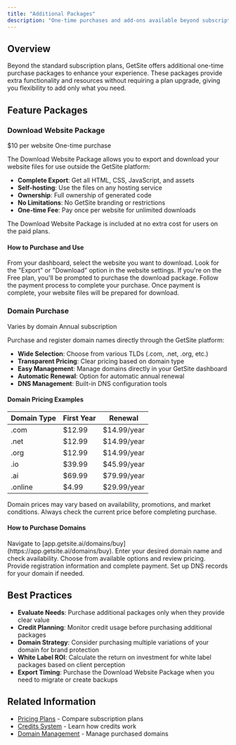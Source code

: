 ```yaml
---
title: "Additional Packages"
description: "One-time purchases and add-ons available beyond subscription plans"
---
```


## Overview

Beyond the standard subscription plans, GetSite offers additional one-time purchase packages to enhance your experience. These packages provide extra functionality and resources without requiring a plan upgrade, giving you flexibility to add only what you need.

## Feature Packages

### Download Website Package

<CardGroup cols={2}>
  <Card title="Price" icon="money-bill-wave">
    $10 per website
  </Card>
  <Card title="Type" icon="shopping-bag">
    One-time purchase
  </Card>
</CardGroup>

The Download Website Package allows you to export and download your website files for use outside the GetSite platform:

- **Complete Export**: Get all HTML, CSS, JavaScript, and assets
- **Self-hosting**: Use the files on any hosting service
- **Ownership**: Full ownership of generated code
- **No Limitations**: No GetSite branding or restrictions
- **One-time Fee**: Pay once per website for unlimited downloads

<Card title="Developer & Agency Plans" icon="info-circle" color="#7b5dd6">
  The Download Website Package is included at no extra cost for users on the
  paid plans.
</Card>

#### How to Purchase and Use

<Steps>
  <Step title="Access Your Website">
    From your dashboard, select the website you want to download.
  </Step>
  <Step title="Click Export Option">
    Look for the "Export" or "Download" option in the website settings.
  </Step>
  <Step title="Purchase Package">
    If you're on the Free plan, you'll be prompted to purchase the download
    package.
  </Step>
  <Step title="Complete Payment">
    Follow the payment process to complete your purchase.
  </Step>
  <Step title="Download Files">
    Once payment is complete, your website files will be prepared for download.
  </Step>
</Steps>

### Domain Purchase

<CardGroup cols={2}>
  <Card title="Price" icon="money-bill-wave">
    Varies by domain
  </Card>
  <Card title="Type" icon="shopping-bag">
    Annual subscription
  </Card>
</CardGroup>

Purchase and register domain names directly through the GetSite platform:

- **Wide Selection**: Choose from various TLDs (.com, .net, .org, etc.)
- **Transparent Pricing**: Clear pricing based on domain type
- **Easy Management**: Manage domains directly in your GetSite dashboard
- **Automatic Renewal**: Option for automatic annual renewal
- **DNS Management**: Built-in DNS configuration tools

#### Domain Pricing Examples

| Domain Type | First Year | Renewal     |
| ----------- | ---------- | ----------- |
| .com        | $12.99     | $14.99/year |
| .net        | $12.99     | $14.99/year |
| .org        | $12.99     | $14.99/year |
| .io         | $39.99     | $45.99/year |
| .ai         | $69.99     | $79.99/year |
| .online     | $4.99      | $29.99/year |

<Card title="Pricing Variations" icon="exclamation-circle" color="#f59e0b">
  Domain prices may vary based on availability, promotions, and market
  conditions. Always check the current price before completing purchase.
</Card>

#### How to Purchase Domains

<Steps>
  <Step title="Access Domain Purchase">
    Navigate to
    [app.getsite.ai/domains/buy](https://app.getsite.ai/domains/buy).
  </Step>
  <Step title="Search for Domain">
    Enter your desired domain name and check availability.
  </Step>
  <Step title="Select Domain">
    Choose from available options and review pricing.
  </Step>
  <Step title="Complete Registration">
    Provide registration information and complete payment.
  </Step>
  <Step title="Configure DNS">
    Set up DNS records for your domain if needed.
  </Step>
</Steps>

## Best Practices

- **Evaluate Needs**: Purchase additional packages only when they provide clear value
- **Credit Planning**: Monitor credit usage before purchasing additional packages
- **Domain Strategy**: Consider purchasing multiple variations of your domain for brand protection
- **White Label ROI**: Calculate the return on investment for white label packages based on client perception
- **Export Timing**: Purchase the Download Website Package when you need to migrate or create backups

## Related Information

- [Pricing Plans](/pricing/plans) - Compare subscription plans
- [Credits System](/pricing/credits) - Learn how credits work
- [Domain Management](/features/domain-management) - Manage purchased domains

